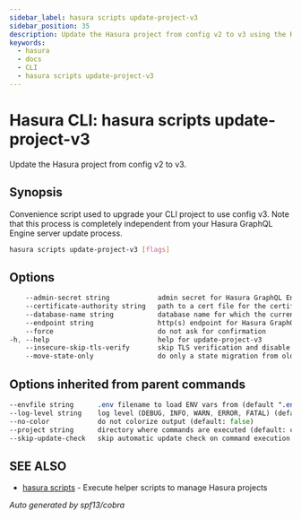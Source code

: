 ```yaml
---
sidebar_label: hasura scripts update-project-v3
sidebar_position: 35
description: Update the Hasura project from config v2 to v3 using the Hasura CLI
keywords:
  - hasura
  - docs
  - CLI
  - hasura scripts update-project-v3
---
```


# Hasura CLI: hasura scripts update-project-v3

Update the Hasura project from config v2 to v3.

## Synopsis


Convenience script used to upgrade your CLI project to use config v3.
Note that this process is completely independent from your Hasura GraphQL Engine server update process.

```bash
hasura scripts update-project-v3 [flags]
```

## Options

```sass
    --admin-secret string            admin secret for Hasura GraphQL Engine (env "HASURA_GRAPHQL_ADMIN_SECRET")
    --certificate-authority string   path to a cert file for the certificate authority (env "HASURA_GRAPHQL_CERTIFICATE_AUTHORITY")
    --database-name string           database name for which the current migrations / seeds belong to
    --endpoint string                http(s) endpoint for Hasura GraphQL Engine (env "HASURA_GRAPHQL_ENDPOINT")
    --force                          do not ask for confirmation
-h, --help                           help for update-project-v3
    --insecure-skip-tls-verify       skip TLS verification and disable cert checking (default: false) (env "HASURA_GRAPHQL_INSECURE_SKIP_TLS_VERIFY")
    --move-state-only                do only a state migration from old hdb_catalog.* table to catalog state and skip others
```

## Options inherited from parent commands

```sass
--envfile string      .env filename to load ENV vars from (default ".env")
--log-level string    log level (DEBUG, INFO, WARN, ERROR, FATAL) (default "INFO")
--no-color            do not colorize output (default: false)
--project string      directory where commands are executed (default: current dir)
--skip-update-check   skip automatic update check on command execution
```

## SEE ALSO

* [hasura scripts](/hasura-cli/commands/hasura_scripts.mdx)	 - Execute helper scripts to manage Hasura projects

_Auto generated by spf13/cobra_
